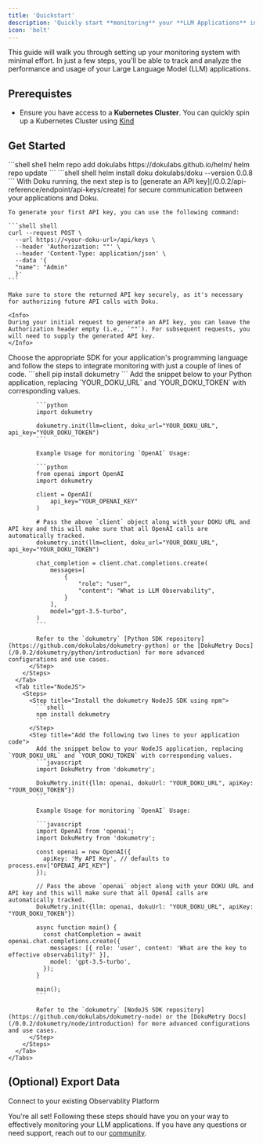 ```yaml
---
title: 'Quickstart'
description: 'Quickly start **monitoring** your **LLM Applications** in just **two lines** of code'
icon: 'bolt'
---
```


This guide will walk you through setting up your monitoring system with minimal effort. In just a few steps, you'll be able to track and analyze the performance and usage of your Large Language Model (LLM) applications.

## Prerequistes
- Ensure you have access to a **Kubernetes Cluster**. You can quickly spin up a Kubernetes Cluster using [Kind](https://github.com/kubernetes-sigs/kind?tab=readme-ov-file#installation-and-usage)

## Get Started

<Steps>
  <Step title="Install Doku in a Kubernetes Cluster">
    <Steps>
      <Step title="Helm Repo Setup">
      ```shell shell
      helm repo add dokulabs https://dokulabs.github.io/helm/
      helm repo update
      ```
      </Step>
      <Step title="Installing the Helm Chart">
      ```shell shell
      helm install doku dokulabs/doku --version 0.0.8
      ```
      </Step>
    </Steps>
  </Step>
  <Step title="Generate an API Key">
    With Doku running, the next step is to [generate an API key](/0.0.2/api-reference/endpoint/api-keys/create) for secure communication between your applications and Doku.

    To generate your first API key, you can use the following command:

    ```shell shell
    curl --request POST \
      --url https://<your-doku-url>/api/keys \
      --header 'Authorization: ""' \
      --header 'Content-Type: application/json' \
      --data '{
      "name": "Admin"
      }'
    ```

    Make sure to store the returned API key securely, as it's necessary for authorizing future API calls with Doku.

    <Info>
    During your initial request to generate an API key, you can leave the Authorization header empty (i.e., `""`). For subsequent requests, you will need to supply the generated API key.
    </Info>

  </Step>
  <Step title="Instrument your code">
    Choose the appropriate SDK for your application's programming language and follow the steps to integrate monitoring with just a couple of lines of code.
    <Tabs>
      <Tab title="Python">
        <Steps>
          <Step title="Install the dokumetry Python SDK using pip">
            ```shell
            pip install dokumetry
            ```
          </Step>
          <Step title="Add the following two lines to your application code:">
            Add the snippet below to your Python application, replacing `YOUR_DOKU_URL` and `YOUR_DOKU_TOKEN` with corresponding values.
            
            ```python
            import dokumetry

            dokumetry.init(llm=client, doku_url="YOUR_DOKU_URL", api_key="YOUR_DOKU_TOKEN")
            ```

            Example Usage for monitoring `OpenAI` Usage:

            ```python
            from openai import OpenAI
            import dokumetry

            client = OpenAI(
                api_key="YOUR_OPENAI_KEY"
            )

            # Pass the above `client` object along with your DOKU URL and API key and this will make sure that all OpenAI calls are automatically tracked.
            dokumetry.init(llm=client, doku_url="YOUR_DOKU_URL", api_key="YOUR_DOKU_TOKEN")

            chat_completion = client.chat.completions.create(
                messages=[
                    {
                        "role": "user",
                        "content": "What is LLM Observability",
                    }
                ],
                model="gpt-3.5-turbo",
            )
            ```
            
            Refer to the `dokumetry` [Python SDK repository](https://github.com/dokulabs/dokumetry-python) or the [DokuMetry Docs](/0.0.2/dokumetry/python/introduction) for more advanced configurations and use cases.
          </Step>
        </Steps>
      </Tab>
      <Tab title="NodeJS">
        <Steps>
          <Step title="Install the dokumetry NodeJS SDK using npm">
            ```shell
            npm install dokumetry
            ```
          </Step>
          <Step title="Add the following two lines to your application code">
            Add the snippet below to your NodeJS application, replacing `YOUR_DOKU_URL` and `YOUR_DOKU_TOKEN` with corresponding values.
            ```javascript
            import DokuMetry from 'dokumetry';

            DokuMetry.init({llm: openai, dokuUrl: "YOUR_DOKU_URL", apiKey: "YOUR_DOKU_TOKEN"})
            ```

            Example Usage for monitoring `OpenAI` Usage:

            ```javascript
            import OpenAI from 'openai';
            import DokuMetry from 'dokumetry';

            const openai = new OpenAI({
              apiKey: 'My API Key', // defaults to process.env["OPENAI_API_KEY"]
            });

            // Pass the above `openai` object along with your DOKU URL and API key and this will make sure that all OpenAI calls are automatically tracked.
            DokuMetry.init({llm: openai, dokuUrl: "YOUR_DOKU_URL", apiKey: "YOUR_DOKU_TOKEN"})

            async function main() {
              const chatCompletion = await openai.chat.completions.create({
                messages: [{ role: 'user', content: 'What are the key to effective observability?' }],
                model: 'gpt-3.5-turbo',
              });
            }

            main();
            ```

            Refer to the `dokumetry` [NodeJS SDK repository](https://github.com/dokulabs/dokumetry-node) or the [DokuMetry Docs](/0.0.2/dokumetry/node/introduction) for more advanced configurations and use cases.
          </Step>
        </Steps>
      </Tab>
    </Tabs>
  </Step>
</Steps>

## (Optional) Export Data
<Card title="Connections" href="/0.0.2/connections/intro" icon='connectdevelop'>
Connect to your existing Observablity Platform
</Card>

You're all set! Following these steps should have you on your way to effectively monitoring your LLM applications. If you have any questions or need support, reach out to our [community](https://join.slack.com/t/doku-0tq5728/shared_invite/zt-2a9aql9xx-FN5EIZ2DtZ~XtJoYdxUDtA).